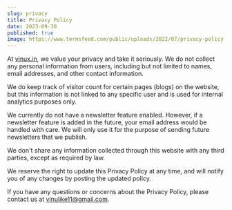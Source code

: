 ```yaml
---
slug: privacy
title: Privacy Policy
date: 2023-09-30
published: true
image: https://www.termsfeed.com/public/uploads/2022/07/privacy-policy-url.jpg
---
```


At [vinux.in](http://vinux.in), we value your privacy and take it seriously. We do not collect any personal information from users, including but not limited to names, email addresses, and other contact information.

We do keep track of visitor count for certain pages (blogs) on the website, but this information is not linked to any specific user and is used for internal analytics purposes only.

We currently do not have a newsletter feature enabled. However, if a newsletter feature is added in the future, your email address would be handled with care. We will only use it for the purpose of sending future newsletters that we publish.

We don't share any information collected through this website with any third parties, except as required by law.

We reserve the right to update this Privacy Policy at any time, and will notify you of any changes by posting the updated policy.

If you have any questions or concerns about the Privacy Policy, please contact us at [vinulike11@gmail.com](mailto:vinulike11@gmail.com).